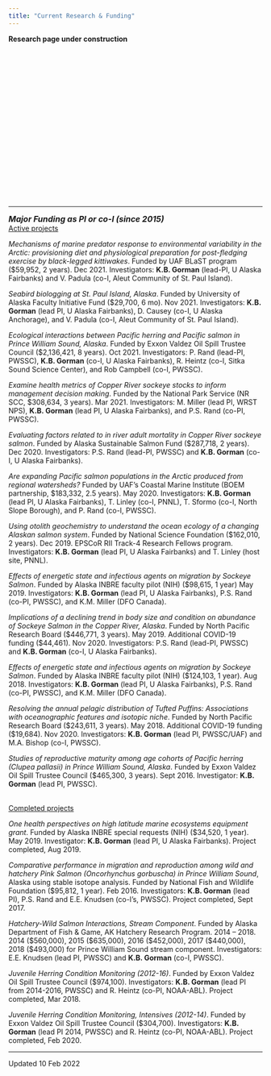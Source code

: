 ```yaml
---
title: "Current Research & Funding"
---
```

**Research page under construction**
<p>&nbsp;</p>
<p>&nbsp;</p>
<p>&nbsp;</p>
<p>&nbsp;</p>
<p>&nbsp;</p>
<p>&nbsp;</p>
<p>&nbsp;</p>
<p>&nbsp;</p>
<p>&nbsp;</p>
<p>&nbsp;</p>
<HR>
<font size="3"><b><i>Major Funding as PI or co-I (since 2015)</b></i></font>
<br><u>Active projects</u>
<p>*Mechanisms of marine predator response to environmental variability in the Arctic: provisioning diet and physiological preparation for post-fledging exercise by black-legged kittiwakes*. Funded by UAF BLaST program ($59,952, 2 years). Dec 2021. Investigators: **K.B. Gorman** (lead-PI, U Alaska Fairbanks) and V. Padula (co-I, Aleut Community of St. Paul Island).

*Seabird biologging at St. Paul Island, Alaska*. Funded by University of Alaska Faculty Initiative Fund ($29,700, 6 mo). Nov 2021. Investigators: **K.B. Gorman** (lead PI, U Alaska Fairbanks), D. Causey (co-I, U Alaska Anchorage), and V. Padula (co-I, Aleut Community of St. Paul Island).

*Ecological interactions between Pacific herring and Pacific salmon in Prince William Sound, Alaska*. Funded by Exxon Valdez Oil Spill Trustee Council ($2,136,421, 8 years). Oct 2021. Investigators: P. Rand (lead-PI, PWSSC), **K.B. Gorman** (co-I, U Alaska Fairbanks), R. Heintz (co-I, Sitka Sound Science Center), and Rob Campbell (co-I, PWSSC).

*Examine health metrics of Copper River sockeye stocks to inform management decision making*. Funded by the National Park Service (NR SCC, $308,634, 3 years). Mar 2021. Investigators: M. Miller (lead PI, WRST NPS), **K.B. Gorman** (lead PI, U Alaska Fairbanks), and P.S. Rand (co-PI, PWSSC).

*Evaluating factors related to in river adult mortality in Copper River sockeye salmon*. Funded by Alaska Sustainable Salmon Fund ($287,718, 2 years). Dec 2020. Investigators: P.S. Rand (lead-PI, PWSSC) and **K.B. Gorman** (co-I, U Alaska Fairbanks).

*Are expanding Pacific salmon populations in the Arctic produced from regional watersheds?* Funded by UAF’s Coastal Marine Institute (BOEM partnership, $183,332, 2.5 years). May 2020. Investigators: **K.B. Gorman** (lead PI, U Alaska Fairbanks), T. Linley (co-I, PNNL), T. Sformo (co-I, North Slope Borough), and P. Rand (co-I, PWSSC).

*Using otolith geochemistry to understand the ocean ecology of a changing Alaskan salmon system*. Funded by National Science Foundation ($162,010, 2 years). Dec 2019. EPSCoR RII Track-4 Research Fellows program. Investigators: **K.B. Gorman** (lead PI, U Alaska Fairbanks) and T. Linley (host site, PNNL).

*Effects of energetic state and infectious agents on migration by Sockeye Salmon*. Funded by Alaska INBRE faculty pilot (NIH) ($98,615, 1 year) May 2019. Investigators: **K.B. Gorman** (lead PI, U Alaska Fairbanks), P.S. Rand (co-PI, PWSSC), and K.M. Miller (DFO Canada).

*Implications of a declining trend in body size and condition on abundance of Sockeye Salmon in the Copper River, Alaska*. Funded by North Pacific Research Board ($446,771, 3 years). May 2019. Additional COVID-19 funding ($44,461). Nov 2020. Investigators: P.S. Rand (lead-PI, PWSSC) and **K.B. Gorman** (co-I, U Alaska Fairbanks).

*Effects of energetic state and infectious agents on migration by Sockeye Salmon*. Funded by Alaska INBRE faculty pilot (NIH) ($124,103, 1 year). Aug 2018. Investigators: **K.B. Gorman** (lead PI, U Alaska Fairbanks), P.S. Rand (co-PI, PWSSC), and K.M. Miller (DFO Canada).

*Resolving the annual pelagic distribution of Tufted Puffins: Associations with oceanographic features and isotopic niche*. Funded by North Pacific Research Board ($243,611, 3 years). May 2018. Additional COVID-19 funding ($19,684). Nov 2020. Investigators: **K.B. Gorman** (lead PI, PWSSC/UAF) and M.A. Bishop (co-I, PWSSC).

*Studies of reproductive maturity among age cohorts of Pacific herring (Clupea pallasii) in Prince William Sound, Alaska*. Funded by Exxon Valdez Oil Spill Trustee Council ($465,300, 3 years). Sept 2016. Investigator: **K.B. Gorman** (lead PI, PWSSC).

<br><u>Completed projects</u>
<p>*One health perspectives on high latitude marine ecosystems equipment grant*. Funded by Alaska INBRE special requests (NIH) ($34,520, 1 year). May 2019. Investigator: **K.B. Gorman** (lead PI, U Alaska Fairbanks). Project completed, Aug 2019.

*Comparative performance in migration and reproduction among wild and hatchery Pink Salmon (Oncorhynchus gorbuscha) in Prince William Sound*, Alaska using stable isotope analysis. Funded by National Fish and Wildlife Foundation ($95,812, 1 year). Feb 2016. Investigators: **K.B. Gorman** (lead PI), P.S. Rand and E.E. Knudsen (co-I's, PWSSC). Project completed, Sept 2017.

*Hatchery-Wild Salmon Interactions, Stream Component*. Funded by Alaska Department of Fish & Game, AK Hatchery Research Program. 2014 – 2018. 2014 ($560,000), 2015 ($635,000), 2016 ($452,000), 2017 ($440,000), 2018 ($493,000) for Prince William Sound stream component. Investigators: E.E. Knudsen (lead PI, PWSSC) and **K.B. Gorman** (co-I, PWSSC).

*Juvenile Herring Condition Monitoring (2012-16)*. Funded by Exxon Valdez Oil Spill Trustee Council ($974,100). Investigators: **K.B. Gorman** (lead PI from 2014-2016, PWSSC) and R. Heintz (co-PI, NOAA-ABL). Project completed, Mar 2018.

*Juvenile Herring Condition Monitoring, Intensives (2012-14)*. Funded by Exxon Valdez Oil Spill Trustee Council ($304,700). Investigators: **K.B. Gorman** (lead PI 2014, PWSSC) and R. Heintz (co-PI, NOAA-ABL). Project completed, Feb 2020.

<HR>
Updated 10 Feb 2022